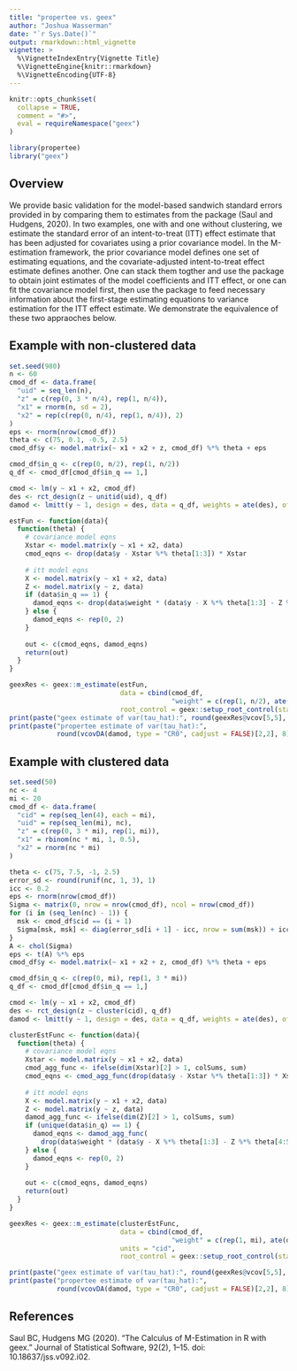 ```yaml
---
title: "propertee vs. geex"
author: "Joshua Wasserman"
date: "`r Sys.Date()`"
output: rmarkdown::html_vignette
vignette: >
  %\VignetteIndexEntry{Vignette Title}
  %\VignetteEngine{knitr::rmarkdown}
  %\VignetteEncoding{UTF-8}
---
```


```r
knitr::opts_chunk$set(
  collapse = TRUE,
  comment = "#>",
  eval = requireNamespace("geex")
)
```

```r
library(propertee)
library("geex")
```

## Overview
We provide basic validation for the model-based sandwich standard errors provided in \texttt{propertee} by comparing them to estimates from the \texttt{geex} package (Saul and Hudgens, 2020). In two examples, one with and one without clustering, we estimate the standard error of an intent-to-treat (ITT) effect estimate that has been adjusted for covariates using a prior covariance model. In the M-estimation framework, the prior covariance model defines one set of estimating equations, and the covariate-adjusted intent-to-treat effect estimate defines another. One can stack them togther and use the \texttt{geex} package to obtain joint estimates of the model coefficients and ITT effect, or one can fit the covariance model first, then use the \texttt{propertee} package to feed necessary information about the first-stage estimating equations to variance estimation for the ITT effect estimate. We demonstrate the equivalence of these two appraoches below.

## Example with non-clustered data
```r
set.seed(980)
n <- 60
cmod_df <- data.frame(
  "uid" = seq_len(n),
  "z" = c(rep(0, 3 * n/4), rep(1, n/4)),
  "x1" = rnorm(n, sd = 2),
  "x2" = rep(c(rep(0, n/4), rep(1, n/4)), 2)
)
eps <- rnorm(nrow(cmod_df))
theta <- c(75, 0.1, -0.5, 2.5)
cmod_df$y <- model.matrix(~ x1 + x2 + z, cmod_df) %*% theta + eps

cmod_df$in_q <- c(rep(0, n/2), rep(1, n/2))
q_df <- cmod_df[cmod_df$in_q == 1,]

cmod <- lm(y ~ x1 + x2, cmod_df)
des <- rct_design(z ~ unitid(uid), q_df)
damod <- lmitt(y ~ 1, design = des, data = q_df, weights = ate(des), offset = cov_adj(cmod))

estFun <- function(data){
  function(theta) {
    # covariance model eqns
    Xstar <- model.matrix(y ~ x1 + x2, data)
    cmod_eqns <- drop(data$y - Xstar %*% theta[1:3]) * Xstar
    
    # itt model eqns
    X <- model.matrix(y ~ x1 + x2, data)
    Z <- model.matrix(y ~ z, data)
    if (data$in_q == 1) {
      damod_eqns <- drop(data$weight * (data$y - X %*% theta[1:3] - Z %*% theta[4:5])) * Z
    } else {
      damod_eqns <- rep(0, 2)
    }
    
    out <- c(cmod_eqns, damod_eqns)
    return(out)
  }
}

geexRes <- geex::m_estimate(estFun,
                            data = cbind(cmod_df,
                                         "weight" = c(rep(1, n/2), ate(des, data = q_df))),
                            root_control = geex::setup_root_control(start = rep(0.1,5)))
print(paste("geex estimate of var(tau_hat):", round(geexRes@vcov[5,5], 8)))
print(paste("propertee estimate of var(tau_hat):",
            round(vcovDA(damod, type = "CR0", cadjust = FALSE)[2,2], 8)))
```

## Example with clustered data
```r
set.seed(50)
nc <- 4
mi <- 20
cmod_df <- data.frame(
  "cid" = rep(seq_len(4), each = mi),
  "uid" = rep(seq_len(mi), nc),
  "z" = c(rep(0, 3 * mi), rep(1, mi)),
  "x1" = rbinom(nc * mi, 1, 0.5),
  "x2" = rnorm(nc * mi)
)

theta <- c(75, 7.5, -1, 2.5)
error_sd <- round(runif(nc, 1, 3), 1)
icc <- 0.2
eps <- rnorm(nrow(cmod_df))
Sigma <- matrix(0, nrow = nrow(cmod_df), ncol = nrow(cmod_df))
for (i in (seq_len(nc) - 1)) {
  msk <- cmod_df$cid == (i + 1)
  Sigma[msk, msk] <- diag(error_sd[i + 1] - icc, nrow = sum(msk)) + icc
}
A <- chol(Sigma)
eps <- t(A) %*% eps
cmod_df$y <- model.matrix(~ x1 + x2 + z, cmod_df) %*% theta + eps

cmod_df$in_q <- c(rep(0, mi), rep(1, 3 * mi))
q_df <- cmod_df[cmod_df$in_q == 1,]

cmod <- lm(y ~ x1 + x2, cmod_df)
des <- rct_design(z ~ cluster(cid), q_df)
damod <- lmitt(y ~ 1, design = des, data = q_df, weights = ate(des), offset = cov_adj(cmod))

clusterEstFunc <- function(data){
  function(theta) {
    # covariance model eqns
    Xstar <- model.matrix(y ~ x1 + x2, data)
    cmod_agg_func <- ifelse(dim(Xstar)[2] > 1, colSums, sum)
    cmod_eqns <- cmod_agg_func(drop(data$y - Xstar %*% theta[1:3]) * Xstar)
    
    # itt model eqns
    X <- model.matrix(y ~ x1 + x2, data)
    Z <- model.matrix(y ~ z, data)
    damod_agg_func <- ifelse(dim(Z)[2] > 1, colSums, sum)
    if (unique(data$in_q) == 1) {
      damod_eqns <- damod_agg_func(
        drop(data$weight * (data$y - X %*% theta[1:3] - Z %*% theta[4:5])) * Z)
    } else {
      damod_eqns <- rep(0, 2)
    }
    
    out <- c(cmod_eqns, damod_eqns)
    return(out)
  }
}

geexRes <- geex::m_estimate(clusterEstFunc,
                            data = cbind(cmod_df,
                                         "weight" = c(rep(1, mi), ate(des, data = q_df))),
                            units = "cid",
                            root_control = geex::setup_root_control(start = rep(0.1,5)))

print(paste("geex estimate of var(tau_hat):", round(geexRes@vcov[5,5], 8)))
print(paste("propertee estimate of var(tau_hat):",
            round(vcovDA(damod, type = "CR0", cadjust = FALSE)[2,2], 8)))
```

## References
Saul BC, Hudgens MG (2020). “The Calculus of M-Estimation in R with geex.” Journal of Statistical Software, 92(2), 1–15. doi: 10.18637/jss.v092.i02.